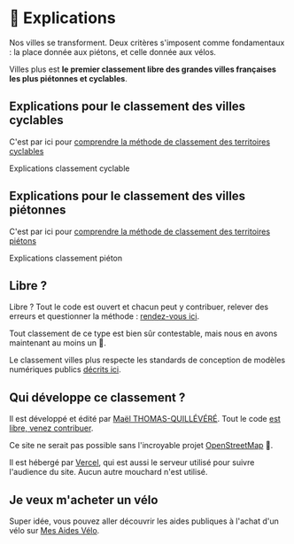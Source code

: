 
# 📖 Explications

Nos villes se transforment. Deux critères s'imposent comme fondamentaux : la place donnée aux piétons, et celle donnée aux vélos. 

Villes plus est **le premier classement libre des grandes villes françaises les plus piétonnes et cyclables**.


## Explications pour le classement des villes cyclables
C'est par ici pour [comprendre la méthode de classement des territoires cyclables](/explications/cyclables)

<ArticleImportantLink to="/explications/cyclables">Explications classement cyclable</ArticleImportantLink>

## Explications pour le classement des villes piétonnes
C'est par ici pour [comprendre la méthode de classement des territoires piétons](/explications/pietonnes)

<ArticleImportantLink to="/explications/pietonnes">Explications classement piéton</ArticleImportantLink>

## Libre ? 

Libre ? Tout le code est ouvert et chacun peut y contribuer, relever des
erreurs et questionner la méthode : [rendez-vous ici](https://github.com/laem/villes.plus/blob/master/CONTRIBUTING.md).

Tout classement de ce type est bien sûr contestable, mais nous en avons
maintenant au moins un 🙂.

Le classement villes plus respecte les standards de conception de modèles numériques publics [décrits ici](https://publi.codes/docs/pourquoi-publicodes/standard-modeles-ouverts).

## Qui développe ce classement ? 

Il est développé et édité par [Maël THOMAS-QUILLÉVÉRÉ](https://boitam.eu/@maeool). Tout le code [est libre, venez contribuer](https://github.com/laem/villes.plus).

Ce site ne serait pas possible sans l'incroyable projet [OpenStreetMap](https://openstreetmap.org/) 🤩. 

Il est hébergé par [Vercel](https://vercel.com), qui est aussi le serveur utilisé pour suivre l'audience du site. Aucun autre mouchard n'est utilisé.

## Je veux m'acheter un vélo

Super idée, vous pouvez aller découvrir les aides publiques à l'achat d'un vélo sur [Mes Aides Vélo](https://mesaidesvelo.fr).
